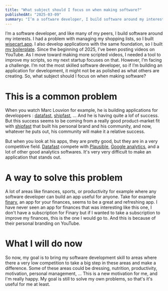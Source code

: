 ```yaml
---
title: "What subject should I focus on when making software?"
publishedAt: "2025-03-09"
summary: "I’m a software developer, I build software around my interests. I’m not the most skilled software developer, so if I’m building an application for development, it might not be as polished as what others are creating. So, what subject should I focus on when making software?"
---
```

I’m a software developer, and like many of my peers, I build software around my interests. I had a problem with managing my shopping lists, so I built [wisecart.app](https://www.wisecart.app). I also develop applications with the same foundation, so I built [my boilerplate](https://boilerplate.maximeduhamel.com). Since the beginning of 2025, I’ve been posting videos on YouTube. As I move toward making more scripted videos, I needed a tool to improve my scripts, so my next startup focuses on that. However, I’m facing a challenge. I’m not the most skilled software developer, so if I’m building an application for development, it might not be as polished as what others are creating. So, what subject should I focus on when making software?

# This is a common problem

When you watch Marc Louvion for example, he is building applications for developpers : [datafast](https://datafa.st), [shipfast](https://shipfa.st), ... And he is having quite a lof of success. But this success seems to be coming from a really good product-market fit with [shipfast](https://shipfa.st) that built his personal brand and his community, and now, whatever he puts out, his community will make it a relative success.

But when you look at his apps, they are pretty good, but they are in a very competitive field. [Datafast](https://datafa.st) compete with [Plausible](https://plausible.io/), [Google analytics](https://analytics.google.com/), and a lot of other good analytics softwares. It's very very difficult to make an application that stands out.

# A way to solve this problem

A lot of areas like finances, sports, or productivity for example where any software developer can build an app useful for anyone. Take for example [finary](https://finary.com/), an app for your finances, seems to be a great and refreshing app. I have never seen an app for finances that was interesting like this one, I don't have a subscription for Finary but if I wanted to take a subscription to improve my finances, this is the one I would go to. And this is because of their personal branding on YouTube.

# What I will do now

So now, my goal is to bring my software development skill to areas where there a very low competition to take a big step in these areas and make a difference. Some of these areas could be dressing, nutrition, productivity, motivation, personal management, ... This is a new motivation for me, and I'm really happy. My goal is still to solve my own problems, so that's it's useful for me at least.